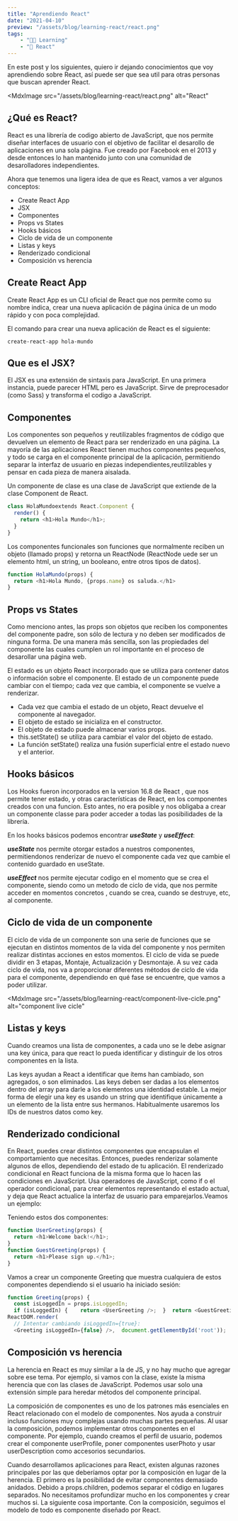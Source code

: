 ```yaml
---
title: "Aprendiendo React"
date: "2021-04-10"
preview: "/assets/blog/learning-react/react.png"
tags:
    - "👨‍🎓 Learning"
    - "📘 React"
---
```


En este post y los siguientes, quiero ir dejando conocimientos que voy aprendiendo sobre React, así puede ser que sea util para otras personas que buscan aprender React.

<MdxImage
    src="/assets/blog/learning-react/react.png"
    alt="React"
></MdxImage>

## ¿Qué es React?

React es una librería de codigo abierto de JavaScript, que nos permite diseñar interfaces de usuario con el objetivo de facilitar el desarollo de aplicaciones en una sola página. Fue creado por Facebook en el 2013 y desde entonces lo han mantenido junto con una comunidad de desarolladores independientes.

Ahora que tenemos una ligera idea de que es React, vamos a ver algunos conceptos:

-   Create React App
-   JSX
-   Componentes
-   Props vs States
-   Hooks básicos
-   Ciclo de vida de un componente
-   Listas y keys
-   Renderizado condicional
-   Composición vs herencia

## Create React App

Create React App es un CLI oficial de React que nos permite como su nombre indica, crear una nueva aplicación de página única de un modo rápido y con poca complejidad.

El comando para crear una nueva aplicación de React es el siguiente:

`create-react-app hola-mundo`

## Que es el JSX?

El JSX es una extensión de sintaxis para JavaScript. En una primera instancia, puede parecer HTML pero es JavaScript. Sirve de preprocesador (como Sass) y transforma el codigo a JavaScript.

## Componentes

Los componentes son pequeños y reutilizables fragmentos de código que devuelven un elemento de React para ser renderizado en una página. La mayoría de las aplicaciones React tienen muchos componentes pequeños, y todo se carga en el componente principal de la aplicación, permitiendo separar la interfaz de usuario en piezas independientes,reutilizables y pensar en cada pieza de manera aisalada.

Un componente de clase es una clase de JavaScript que extiende de la clase Component de React.

```JavaScript
class HolaMundoextends React.Component {
  render() {
    return <h1>Hola Mundo</h1>;
  }
}
```

Los componentes funcionales son funciones que normalmente reciben un objeto (llamado props) y retorna un ReactNode (ReactNode uede ser un elemento html, un string, un booleano, entre otros tipos de datos).

```JavaScript
function HolaMundo(props) {
  return <h1>Hola Mundo, {props.name} os saluda.</h1>
}
```

## Props vs States

Como menciono antes, las props son objetos que reciben los componentes del componente padre, son sólo de lectura y no deben ser modificados de ninguna forma. De una manera más sencilla, son las propiedades del componente las cuales cumplen un rol importante en el proceso de desarollar una página web.

El estado es un objeto React incorporado que se utiliza para contener datos o información sobre el componente. El estado de un componente puede cambiar con el tiempo; cada vez que cambia, el componente se vuelve a renderizar.

-   Cada vez que cambia el estado de un objeto, React devuelve el componente al navegador.
-   El objeto de estado se inicializa en el constructor.
-   El objeto de estado puede almacenar varios props.
-   this.setState() se utiliza para cambiar el valor del objeto de estado.
-   La función setState() realiza una fusión superficial entre el estado nuevo y el anterior.

## Hooks básicos

Los Hooks fueron incorporados en la version 16.8 de React , que nos permite tener estado, y otras características de React, en los componentes creados con una funcion. Esto antes, no era posible y nos obligaba a crear un componente classe para poder acceder a todas las posibilidades de la librería.

En los hooks básicos podemos encontrar **_useState_** y **_useEffect_**:

**_useState_** nos permite otorgar estados a nuestros componentes, permitiendonos renderizar de nuevo el componente cada vez que cambie el contenido guardado en useState.

**_useEffect_** nos permite ejecutar codigo en el momento que se crea el componente, siendo como un metodo de ciclo de vida, que nos permite acceder en momentos concretos , cuando se crea, cuando se destruye, etc, al componente.

## Ciclo de vida de un componente

El ciclo de vida de un componente son una serie de funciones que se ejecutan en distintos momentos de la vida del componente y nos permiten realizar distintas acciones en estos momentos. El ciclo de vida se puede dividir en 3 etapas, Montaje, Actualización y Desmontaje. A su vez cada ciclo de vida, nos va a proporcionar diferentes métodos de ciclo de vida para el componente, dependiendo en qué fase se encuentre, que vamos a poder utilizar.

<MdxImage
    src="/assets/blog/learning-react/component-live-cicle.png"
    alt="component live cicle"
></MdxImage>

## Listas y keys

Cuando creamos una lista de componentes, a cada uno se le debe asignar una key única, para que react lo pueda identificar y distinguir de los otros componentes en la lista.

Las keys ayudan a React a identificar que ítems han cambiado, son agregados, o son eliminados. Las keys deben ser dadas a los elementos dentro del array para darle a los elementos una identidad estable. La mejor forma de elegir una key es usando un string que identifique únicamente a un elemento de la lista entre sus hermanos. Habitualmente usaremos los IDs de nuestros datos como key.

## Renderizado condicional

En React, puedes crear distintos componentes que encapsulan el comportamiento que necesitas. Entonces, puedes renderizar solamente algunos de ellos, dependiendo del estado de tu aplicación. El renderizado condicional en React funciona de la misma forma que lo hacen las condiciones en JavaScript. Usa operadores de JavaScript, como if o el operador condicional, para crear elementos representando el estado actual, y deja que React actualice la interfaz de usuario para emparejarlos.Veamos un ejemplo:

Teniendo estos dos componentes:

```JavaScript
function UserGreeting(props) {
  return <h1>Welcome back!</h1>;
}
function GuestGreeting(props) {
  return <h1>Please sign up.</h1>;
}
```

Vamos a crear un componente Greeting que muestra cualquiera de estos componentes dependiendo si el usuario ha iniciado sesión:

```JavaScript
function Greeting(props) {
  const isLoggedIn = props.isLoggedIn;
  if (isLoggedIn) {    return <UserGreeting />;  }  return <GuestGreeting />;}
ReactDOM.render(
  // Intentar cambiando isLoggedIn={true}:
  <Greeting isLoggedIn={false} />,  document.getElementById('root'));
```

## Composición vs herencia

La herencia en React es muy similar a la de JS, y no hay mucho que agregar sobre ese tema. Por ejemplo, si vamos con la clase, existe la misma herencia que con las clases de JavaScript. Podemos usar solo una extensión simple para heredar métodos del componente principal.

La composición de componentes es uno de los patrones más esenciales en React relacionado con el modelo de componentes. Nos ayuda a construir incluso funciones muy complejas usando muchas partes pequeñas. Al usar la composición, podemos implementar otros componentes en el componente. Por ejemplo, cuando creamos el perfil de usuario, podemos crear el componente userProfile, poner componentes userPhoto y usar userDescription como accesorios secundarios.

Cuando desarrollamos aplicaciones para React, existen algunas razones principales por las que deberíamos optar por la composición en lugar de la herencia. El primero es la posibilidad de evitar componentes demasiado anidados. Debido a props.children, podemos separar el código en lugares separados. No necesitamos profundizar mucho en los componentes y crear muchos si. La siguiente cosa importante. Con la composición, seguimos el modelo de todo es componente diseñado por React.